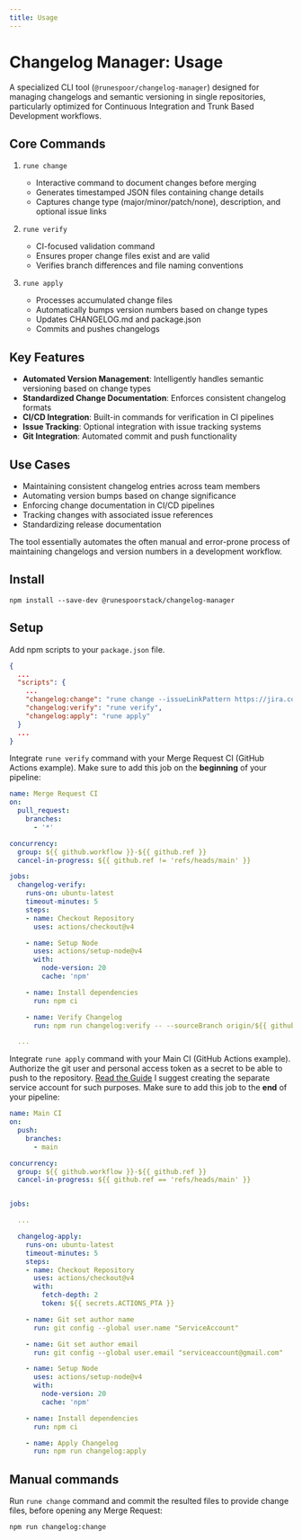 ```yaml
---
title: Usage
---
```


# Changelog Manager: Usage

A specialized CLI tool (`@runespoor/changelog-manager`) designed for managing changelogs and semantic versioning in single repositories, particularly optimized for Continuous Integration and Trunk Based Development workflows.

## Core Commands

1. `rune change`
   - Interactive command to document changes before merging
   - Generates timestamped JSON files containing change details
   - Captures change type (major/minor/patch/none), description, and optional issue links

2. `rune verify`
   - CI-focused validation command
   - Ensures proper change files exist and are valid
   - Verifies branch differences and file naming conventions

3. `rune apply`
   - Processes accumulated change files
   - Automatically bumps version numbers based on change types
   - Updates CHANGELOG.md and package.json
   - Commits and pushes changelogs

## Key Features

- **Automated Version Management**: Intelligently handles semantic versioning based on change types
- **Standardized Change Documentation**: Enforces consistent changelog formats
- **CI/CD Integration**: Built-in commands for verification in CI pipelines
- **Issue Tracking**: Optional integration with issue tracking systems
- **Git Integration**: Automated commit and push functionality

## Use Cases

- Maintaining consistent changelog entries across team members
- Automating version bumps based on change significance
- Enforcing change documentation in CI/CD pipelines
- Tracking changes with associated issue references
- Standardizing release documentation

The tool essentially automates the often manual and error-prone process of maintaining changelogs and version numbers in a development workflow.

## Install

```shell
npm install --save-dev @runespoorstack/changelog-manager
```

## Setup

Add npm scripts to your `package.json` file.

```json
{
  ...
  "scripts": {
    ...
    "changelog:change": "rune change --issueLinkPattern https://jira.com/browse/{{issueId}}",
    "changelog:verify": "rune verify",
    "changelog:apply": "rune apply"
  }
  ...
}
```

Integrate `rune verify` command with your Merge Request CI (GitHub Actions example). 
Make sure to add this job on the **beginning** of your pipeline:

```yml
name: Merge Request CI
on:
  pull_request:
    branches:
      - '*'

concurrency:
  group: ${{ github.workflow }}-${{ github.ref }}
  cancel-in-progress: ${{ github.ref != 'refs/heads/main' }}

jobs:
  changelog-verify:
    runs-on: ubuntu-latest
    timeout-minutes: 5
    steps:
    - name: Checkout Repository
      uses: actions/checkout@v4

    - name: Setup Node
      uses: actions/setup-node@v4
      with:
        node-version: 20
        cache: 'npm'

    - name: Install dependencies
      run: npm ci

    - name: Verify Changelog
      run: npm run changelog:verify -- --sourceBranch origin/${{ github.head_ref || github.ref_name }} -- --remoteName origin

  ...

```

Integrate `rune apply` command with your Main CI (GitHub Actions example).
Authorize the git user and personal access token as a secret to be able to push to the repository. [Read the Guide](https://docs.github.com/en/authentication/keeping-your-account-and-data-secure/managing-your-personal-access-tokens)
I suggest creating the separate service account for such purposes.
Make sure to add this job to the **end** of your pipeline:

```yml
name: Main CI
on:
  push:
    branches:
      - main

concurrency:
  group: ${{ github.workflow }}-${{ github.ref }}
  cancel-in-progress: ${{ github.ref == 'refs/heads/main' }}


jobs:

  ...

  changelog-apply:
    runs-on: ubuntu-latest
    timeout-minutes: 5
    steps:
    - name: Checkout Repository
      uses: actions/checkout@v4
      with:
        fetch-depth: 2
        token: ${{ secrets.ACTIONS_PTA }}

    - name: Git set author name
      run: git config --global user.name "ServiceAccount"

    - name: Git set author email
      run: git config --global user.email "serviceaccount@gmail.com"

    - name: Setup Node
      uses: actions/setup-node@v4
      with:
        node-version: 20
        cache: 'npm'

    - name: Install dependencies
      run: npm ci

    - name: Apply Changelog
      run: npm run changelog:apply
```

## Manual commands

Run `rune change` command and commit the resulted files to provide change files, before opening any Merge Request:

```shell
npm run changelog:change
```